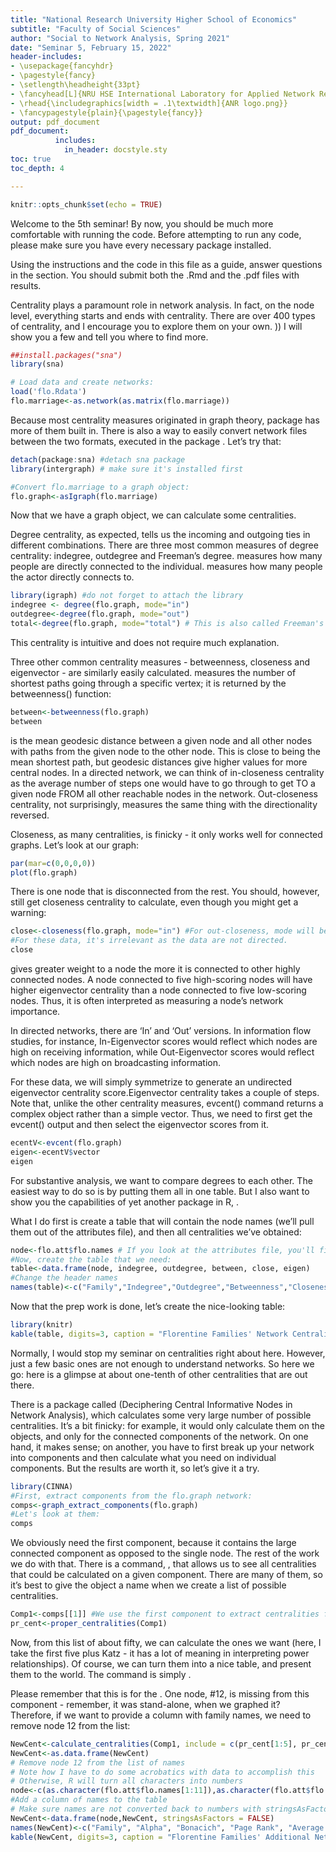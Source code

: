 ```yaml
---
title: "National Research University Higher School of Economics"
subtitle: "Faculty of Social Sciences" 
author: "Social to Network Analysis, Spring 2021"
date: "Seminar 5, February 15, 2022"
header-includes:
- \usepackage{fancyhdr}
- \pagestyle{fancy}
- \setlength\headheight{33pt}
- \fancyhead[L]{NRU HSE International Laboratory for Applied Network Research}
- \rhead{\includegraphics[width = .1\textwidth]{ANR logo.png}}
- \fancypagestyle{plain}{\pagestyle{fancy}}
output: pdf_document
pdf_document:
          includes:
            in_header: docstyle.sty
toc: true
toc_depth: 4

---
```



```r
knitr::opts_chunk$set(echo = TRUE)
```




\begin{center}

Stanislav Moiseev, PhD

\small{(with deep appreciation to all used sources; references available in text and upon request)}

\end{center}

\noindent\rule{5cm}{0.4pt}

Welcome to the 5th seminar! By now, you should be much more comfortable with running the code. Before attempting to run any code, please make sure you have every necessary package installed. 

\begin{itemize}
\item In your folder, you will find the following files:
  \begin{enumerate}
  \item This file, "Seminar 4," in .pdf format.
  \item Prep files I used to generate the pdf. You will need to save all of them in the same folder in order to knit the pdf out of it.
  \begin{itemize}
  \item The RMD file
  \item The docstyle.sty file where I keep all packages in order to generate a relatively good-looking document (well, as much as I bother to)
  \item The png of our lab's logo
  \end{itemize}
  \item Dataset "flo.Rdata," which we are already familiar with.
  \end{enumerate}

\item For today's assignment, you will need the following packages (remember, R is case sensitive, make sure, when installing packages, to keep the appropriate case).
\begin{enumerate}
  \item rmarkdown, RColorBrewer - our editing packages 
  \item sna, igraph - these are our old network-analytic friends
  \item intergraph - for conversion from igraph to network and vice versa 
  \item knitr - package to help create better-looking output
  \item CINNA - for calculating many, many centralities that there are out there. Not all, but about 10\% of what's available.
  \end{enumerate}
Remember that to use certain package, you need to make sure that the library is installed (using install.packages("packagename") command). To use a loaded package, you call it with "library.(packagename)" command. 

\item After completing today's seminar, you should be able to accomplish the following:
  \begin{enumerate}
  \item Obtain simple network characteristics out of network data.
  \item Obtan more interpretative characteristics out of network data.
  \item Compare and interpret obtained network results. That's right, you are already network analysts!
  \end{enumerate}

\end {itemize}

\textbf{\textit{Seminar 5 assignment.}} Using the instructions and the code in this file as a guide, answer questions in the \emph{Assignment} section. You should submit both the .Rmd and the .pdf files with results.

\textbf{Seminar 4 deadline: February 21, 2022 by 23:59.}

\section{Centrality}
Centrality plays a paramount role in network analysis. In fact, on the node level, everything starts and ends with centrality. There are over 400 types of centrality, and I encourage you to explore them on your own. )) I will show you a few and tell you where to find more.

```r
##install.packages("sna")
library(sna)

# Load data and create networks:
load('flo.Rdata')
flo.marriage<-as.network(as.matrix(flo.marriage))
```

\subsubsection{From network to igraph}
Because most centrality measures originated in graph theory, \emph{igraph} package has more of them built in. There is also a way to easily convert network files between the two formats, executed in the package \emph{intergraph}. Let's try that:

```r
detach(package:sna) #detach sna package
library(intergraph) # make sure it's installed first

#Convert flo.marriage to a graph object:
flo.graph<-asIgraph(flo.marriage) 

```

Now that we have a graph object, we can calculate some centralities.

\subsubsection{Degree centrality}
Degree centrality, as expected, tells us the incoming and outgoing ties in different combinations. There are three most common measures of degree centrality: indegree, outdegree and Freeman's degree. \textbf{Indegree centrality} measures how many people are directly connected to the individual. \textbf{Outdegree centrality} measures how many people the actor directly connects to. 

```r
library(igraph) #do not forget to attach the library
indegree <- degree(flo.graph, mode="in")
outdegree<-degree(flo.graph, mode="out")
total<-degree(flo.graph, mode="total") # This is also called Freeman's degree
```

This centrality is intuitive and does not require much explanation.

\subsubsection{Betweenness, closeness, eigenvector}
Three other common centrality measures - betweenness, closeness and eigenvector - are similarly easily calculated. \textbf{Betweenness centrality} measures the number of shortest paths going through a specific vertex; it is returned by the betweenness() function:
```r
between<-betweenness(flo.graph)
between
```

\textbf{Closeness} is the mean geodesic distance between a given node and all other nodes with paths from the given node to the other node. This is close to being the mean shortest path, but geodesic distances give higher values for more central nodes. In a directed network, we can think of in-closeness centrality as the average number of steps one would have to go through to get TO a given node FROM all other reachable nodes in the network. Out-closeness centrality, not surprisingly, measures the same thing with the directionality reversed. 

Closeness, as many centralities, is finicky - it only works well for connected graphs. Let's look at our graph:
```r
par(mar=c(0,0,0,0))
plot(flo.graph)

```

There is one node that is disconnected from the rest. You should, however, still get closeness centrality to calculate, even though you might get a warning:

```r
close<-closeness(flo.graph, mode="in") #For out-closeness, mode will be mode="out." 
#For these data, it's irrelevant as the data are not directed.
close
```


\textbf{Eigenvector centrality} gives greater weight to a node the more it is connected to other highly connected nodes. A node connected to five high-scoring nodes will have higher  eigenvector centrality than a node connected to five low-scoring nodes. Thus, it is often interpreted as measuring a node's network importance.

In directed networks, there are 'In' and 'Out' versions. In information flow studies, for instance, In-Eigenvector scores would reflect which nodes are high on receiving information, while Out-Eigenvector scores would reflect which nodes are high on broadcasting information. 

For these data, we will simply symmetrize to generate an undirected eigenvector centrality score.Eigenvector centrality takes a couple of steps. Note that, unlike the other centrality measures, evcent() command returns a complex object rather than a simple vector. Thus, we need to first get the evcent() output and then select the eigenvector scores from it.

```r
ecentV<-evcent(flo.graph)
eigen<-ecentV$vector
eigen
```

\subsubsection{Looking at all centralities at once}
For substantive analysis, we want to compare degrees to each other. The easiest way to do so is by putting them all in one table. But I also want to show you the capabilities of yet another package in R, \emph{knitr}.

What I do first is create a table that will contain the node names (we'll pull them out of the attributes file), and then all centralities we've obtained:
```r
node<-flo.att$flo.names # If you look at the attributes file, you'll find the names of families in the first column
#Now, create the table that we need:
table<-data.frame(node, indegree, outdegree, between, close, eigen) 
#Change the header names
names(table)<-c("Family","Indegree","Outdegree","Betweenness","Closeness","Eigenvector")
```
Now that the prep work is done, let's create the nice-looking table:

```r
library(knitr)
kable(table, digits=3, caption = "Florentine Families' Network Centralities")
```

\subsubsection{The many other centralities}
Normally, I would stop my seminar on centralities right about here. However, just a few basic ones are not enough to understand networks. So here we go: here is a glimpse at about one-tenth of other centralities that are out there.

There is a package called \emph{CINNA} (Deciphering Central Informative Nodes in Network Analysis), which calculates some very large number of possible centralities. It's a bit finicky: for example, it would only calculate them on the \emph{igraph} objects, and only for the connected components of the network. On one hand, it makes sense; on another, you have to first break up your network into components and then calculate what you need on individual components. But the results are worth it, so let's give it a try.

```r
library(CINNA)
#First, extract components from the flo.graph network:
comps<-graph_extract_components(flo.graph)
#Let's look at them:
comps

```

We obviously need the first component, because it contains the large connected component as opposed to the single node. The rest of the work we do with that. There is a command, \emph{"proper\_centralities"}, that allows us to see all centralities that could be calculated on a given component. There are many of them, so it's best to give the object a name when we create a list of possible centralities.

```r
Comp1<-comps[[1]] #We use the first component to extract centralities from
pr_cent<-proper_centralities(Comp1) 

```

Now, from this list of about fifty, we can calculate the ones we want (here, I take the first five plus Katz - it has a lot of meaning in interpreting power relationships). Of course, we can turn them into a nice table, and present them to the world. The command is simply \emph{"calculate\_centralities"}.

Please remember that this is for the \textbf{first component only}. One node, #12, is missing from this component - remember, it was stand-alone, when we graphed it? Therefore, if we want to provide a column with family names, we need to remove node 12 from the list:

```r
NewCent<-calculate_centralities(Comp1, include = c(pr_cent[1:5], pr_cent[19]))
NewCent<-as.data.frame(NewCent)
# Remove node 12 from the list of names
# Note how I have to do some acrobatics with data to accomplish this
# Otherwise, R will turn all characters into numbers 
node<-c(as.character(flo.att$flo.names[1:11]),as.character(flo.att$flo.names[13:16])) 
#Add a column of names to the table 
# Make sure names are not converted back to numbers with stringsAsFactors = FALSE command:
NewCent<-data.frame(node,NewCent, stringsAsFactors = FALSE) 
names(NewCent)<-c("Family", "Alpha", "Bonacich", "Page Rank", "Average Distance", "BaryCenter","Katz")
kable(NewCent, digits=3, caption = "Florentine Families' Additional Network Centralities")
```



\section {Seminar assignment}
\begin{enumerate}
\item Take a carefull look at the table with Florentine family centralities. Can you figure out why the name "Medici" is familiar to us, and others - not so much? Which centrality, in your opinion, is the most "responsible"" for this? 
\item From the long list of possible centralities, pick \emph{any} five, plus Bonacich, Page Rank, and Katz, to analyze for Florentine families. 
\begin{itemize}
\item Obviously, this should not be random. READ about centralities and find the ones that you would think are appropriate for the Florentine families.
\item Briefly describe the chosen centralities. You will see why I chose Bonacich, Page Rank and Katz for you to learn.
\item Create a nice-looking table of these centralities for Florentine Families.
\item Look at Medici now. Did any of your conclusions (from above) change? What have you learned with these new centralities that was not obvious earlier?

\end{itemize}

\end{enumerate}
